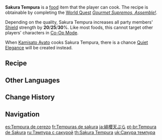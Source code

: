 {{Food Infobox
|id              = 108298
|image           = Item Sakura Tempura.png
|description     = A dish deep-fried in oil.
|desc_suspicious = Perhaps it is an inexperience in controlling oil temperatures showing, but the ingredients began giving off a pungent smoke the instant they were dipped into the wok. The batter is now all mottled and browned. Shame about the waste... but best not to eat it, perhaps.
|desc_basic      = Incorporate the marinated sakura blossom petals into the batter before giving the fresh shrimp and vegetables an even coating, frying, and then draining the oil. This all sounds simple enough, but good tempura making is not something achieved in a mere day.
|desc_delicious  = The batter is thin and sheer, like a set of luxurious clothes over the ingredients. The outside crispness and freshness within form amazing layers of texture, leading those who eat it to marvel at just how this delicacy was created.
|type            = DEF-Boosting Dishes
|effectType      = DEF Up
|effect          = Increases all party members' Shield strength by (var1)% for 300s.
|eff_att1        = Shield Strength
|eff_suspicious1 = 20
|eff_basic1      = 25
|eff_delicious1  = 30
|quality         = 3
|variant         = Quiet Elegance
|region          = Inazuma
|recipe          = Complete [[Gourmet Supremos, Assemble!]]
}}
'''Sakura Tempura''' {{Lang|ja=緋櫻天ぷら|ja_rm=Hiou Tenpura}} is a [[food]] item that the player can cook. The recipe is obtainable by completing the [[World Quest]] ''[[Gourmet Supremos, Assemble!]]''.

Depending on the quality, Sakura Tempura increases all party members' [[Shield]] strength by '''20'''/'''25'''/'''30'''%. Like most foods, this cannot target other players' characters in [[Co-Op Mode]].

When [[Kamisato Ayato]] cooks Sakura Tempura, there is a chance [[Quiet Elegance]] will be created instead.

==Recipe==
{{Recipe
|type = Cooking
|Shrimp Meat = 4
|Lavender Melon = 2
|Sakura Bloom = 2
|Flour = 1
|sort = Shrimp Meat;Lavender Melon;Sakura Bloom;Flour
}}

==Other Languages==
{{Other Languages
|en      = Sakura Tempura
|zhs     = 绯樱天妇罗
|zhs_rm  = Fēiyīng Tiānfùluō
|zht     = 緋櫻天婦羅
|zht_rm  = Fēiyīng Tiānfùluō
|zh_tl   = Scarlet Cherry Tempura
|ja      = 緋櫻天ぷら
|ja_rm   = Hiou Tenpura{{Assumed}}
|ja_tl   = Scarlet Cherry Tempura
|ko      = 벚꽃 모둠튀김
|ko_rm   = Beotkkot Modumtwigim
|ko_tl   = Cherryblossom Assorted Fries
|es      = Tempura de cerezo
|es_tl   = Cherry Tempura
|fr      = Tempuras de sakura
|fr_tl   = Sakura Tempura
|ru      = Тэмпура с сакурой
|ru_tl   = Tempura with Sakura
|th      = Sakura Tempura
|vi      = Tempura Anh Đào
|vi_tl   = Cherry Tempura
|de      = Sakura-Tempura
|id      = Sakura Tempura
|pt      = Tempura de Sakura
|pt_tl   = Sakura Tempura
|tr      = Kiraz Çiçekli Tempura
|tr_tl   = 
|it      = Tempura ai fiori di sakura
|it_tl   = 
}}

==Change History==
{{Change History|2.0}}

==Navigation==
{{Food Navbox}}

[[es:Tempura de cerezo]]
[[fr:Tempuras de sakura]]
[[ja:緋櫻天ぷら]]
[[pt-br:Tempura de Sakura]]
[[ru:Тэмпура с сакурой]]
[[th:Sakura Tempura]]
[[uk:Сакура темпура]]
